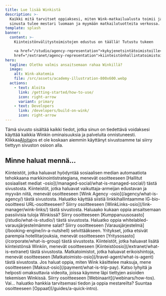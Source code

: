 ```yaml
---
title: Lue lisää Winkistä
description: >-
  Kaikki mitä tarvitset oppiaksesi, miten Wink-matkailualusta toimii ja miten
  sinusta tulee mestari luomaan ja myymään matkailutuotteita verkossa.
template: splash
banner:
  content: >-
    Kiinteistönvälitystoimistojen edustus on täällä! Tutustu tukeen

    <a href="/studio/agency-representation">kykyjenetsintätoimistoille</a> ja <a
    href="/extranet/agency-representation">kiinteistönhallintatoimistoille</a>.
hero:
  tagline: Oletko valmis ansaitsemaan rahaa Winkillä?
  image:
    alt: Wink-akatemia
    file: /src/assets/academy-illustration-800x600.webp
  actions:
    - text: Aloita
      link: /getting-started/how-to-use/
      icon: right-arrow
      variant: primary
    - text: Developers
      link: /developers/build-on-wink/
      icon: right-arrow
---
```


Tämä sivusto sisältää kaikki tiedot, jotka sinun on tiedettävä voidaksesi käyttää kaikkia Winkin ominaisuuksia ja palveluita onnistuneesti. Klikkaa[Aloita](/getting-started/how-to-use)jos et ole koskaan aiemmin käyttänyt sivustoamme tai siirry tiettyyn sivuston osioon alla.

## Minne haluat mennä...

<CardGrid stagger>
  <Card title="Hallittu sosiaalinen media" icon="seti:info">
    Kiinteistöt, jotka haluavat hyödyntää sosiaalisen median automaatiota tehokkaana markkinointistrategiana, menevät osoitteeseen [Hallitut sosiaaliset mediat -osio](/managed-social/what-is-managed-social/) tästä sivustosta.
  </Card>

  <Card title="Wink-virasto" icon="seti:info">
    Kiinteistöt, jotka haluavat vaikuttaja-armeijan edustavan ja myyvän niitä, menevät osoitteeseen [Wink Agency -osio](/agency/what-is-agency/) tästä sivustosta.
  </Card>

  <Card title="WinkLinks" icon="seti:info">
    Haluatko käyttää siistiä linkkihallintaamme IG-bio-osoitteesi URL-osoitteeseen? Siirry osoitteeseen [WinkLinks-osio](/link-manager/wink-links/) tästä sivustosta.
  </Card>

  <Card title="Tytäryhtiöt" icon="seti:info">
    Haluaako kukaan oppia ansaitsemaan passiivisia tuloja Winkissä? Siirry osoitteeseen [Kumppanuusosasto](/studio/what-is-studio/) tästä sivustosta.
  </Card>

  <Card title="Varausjärjestelmä" icon="seti:info">
    Haluatko oppia whitelabled-varausjärjestelmämme salat? Siirry osoitteeseen [Varausjärjestelmä](/booking-engine/in-a-nutshell) selvittääkseen.
  </Card>

  <Card title="Yritykset" icon="seti:info">
    Yritykset, jotka etsivät parempia hotellitarjouksia, menevät osoitteeseen [Yritysosasto](/corporate/what-is-group) tästä sivustosta.
  </Card>

  <Card title="Ominaisuudet" icon="seti:info">
    Kiinteistöt, jotka haluavat lisätä kiinteistönsä Winkiin, menevät osoitteeseen [Kiinteistöosio](/extranet/what-is-extranet) tästä sivustosta.
  </Card>

  <Card title="Matkatoimistot" icon="seti:info">
    Matkatoimistot, jotka haluavat erikoishintoja, menevät osoitteeseen [Matkatoimisto-osio](/travel-agent/what-is-agent) tästä sivustosta.
  </Card>

  <Card title="Maksut" icon="seti:info">
    Jos haluat oppia, miten Wink käsittelee maksuja, mene osoitteeseen [Maksut-osio](/payment/what-is-trip-pay).
  </Card>

  <Card title="Webinaarit" icon="seti:info">
    Katso lyhyitä ja helposti omaksuttavia videoita, joissa käymme läpi tiettyjen asioiden tekemisen Winkissä. Siirry osoitteeseen [Webinaarit](/webinars/how-tos).
  </Card>

  <Card title="Oppaat" icon="seti:info">
    Vai... haluatko hankkia tarvitsemasi tiedon ja oppia mestareilta? Suuntaa osoitteeseen [Oppaat](/guides/a-quick-intro).
  </Card>
</CardGrid>


